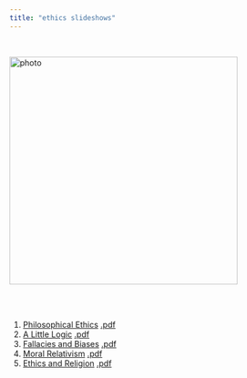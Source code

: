 ```yaml
---
title: "ethics slideshows"
---
```


<br>

![photo](img/001.jpg){class="photo" width=400px}\


<br><br>

1. [Philosophical Ethics](01-introduction.html)  <span class="smaller">[.pdf](./01-introduction.pdf)</span>
2. [A Little Logic](02-logic.html)  <span class="smaller">[.pdf](./02-logic.pdf)</span>
3. [Fallacies and Biases](03-fallacies.html)  <span class="smaller">[.pdf](./03-fallacies.pdf)</span>
4. [Moral Relativism](04-relativism.html)  <span class="smaller">[.pdf](./04-relativism.pdf)</span>
5. [Ethics and Religion](05-religion.html)  <span class="smaller">[.pdf](./05-religion.pdf)</span>

